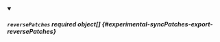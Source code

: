 


<details className="config-field" data-expandable="true" open>
<summary>

##### `reversePatches` <span className="config-field-required" data-required="false">required</span> <span className="config-field-type">object[]</span> <span className="config-field-default"></span> <span className="config-field-enum"></span> {#experimental-syncPatches-export-reversePatches}



</summary>

<PartialReversepatchesreference />


</details>
